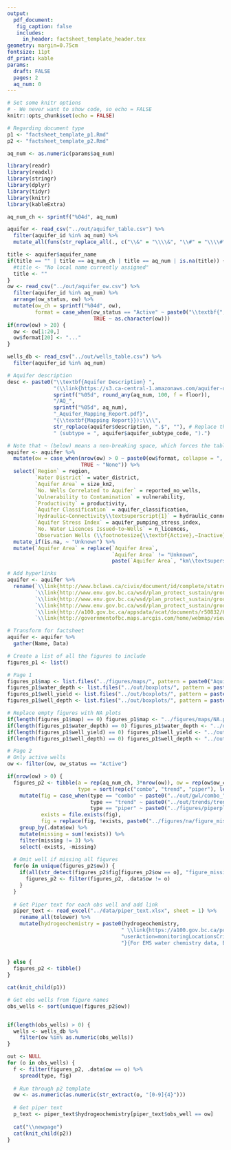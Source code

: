 ```yaml
---
output: 
  pdf_document:
   fig_caption: false
   includes: 
     in_header: factsheet_template_header.tex
geometry: margin=0.75cm
fontsize: 11pt  
df_print: kable
params: 
  draft: FALSE
  pages: 2
  aq_num: 0
---
```



```r
# Set some knitr options 
# - We never want to show code, so echo = FALSE
knitr::opts_chunk$set(echo = FALSE)
```

```r
# Regarding document type
p1 <- "factsheet_template_p1.Rmd"
p2 <- "factsheet_template_p2.Rmd"

aq_num <- as.numeric(params$aq_num)
```




```r
library(readr)
library(readxl)
library(stringr)
library(dplyr)
library(tidyr)
library(knitr)
library(kableExtra)

aq_num_ch <- sprintf("%04d", aq_num)

aquifer <- read_csv("../out/aquifer_table.csv") %>%
  filter(aquifer_id %in% aq_num) %>%
  mutate_all(funs(str_replace_all(., c("\\&" = "\\\\&", "\\#" = "\\\\#")))) # Escape & symbols

title <- aquifer$aquifer_name
if(title == "" | title == aq_num_ch | title == aq_num | is.na(title)) {
  #title <- "No local name currently assigned"
  title <- ""
}
ow <- read_csv("../out/aquifer_ow.csv") %>%
  filter(aquifer_id %in% aq_num) %>%
  arrange(ow_status, ow) %>%
  mutate(ow_ch = sprintf("%04d", ow),
         format = case_when(ow_status == "Active" ~ paste0("\\textbf{", ow, "}"),
                            TRUE ~ as.character(ow)))
if(nrow(ow) > 20) {
  ow <- ow[1:20,]
  ow$format[20] <- "..."
}

wells_db <- read_csv("../out/wells_table.csv") %>%
  filter(aquifer_id %in% aq_num)

# Aquifer description
desc <- paste0("\\textbf{Aquifer Description} ",
               "(\\link{https://s3.ca-central-1.amazonaws.com/aquifer-docs/",   # Main site
               sprintf("%05d", round_any(aq_num, 100, f = floor)),              # Folder rounded to lower 100
               "/AQ_",                                                          # Prefix
               sprintf("%05d", aq_num),                                         # Aq number with 5 digits
               "_Aquifer_Mapping_Report.pdf}",                                  # Suffix  
               "{\\textbf{Mapping Report}}):\\\\",
               str_replace(aquifer$description, ".$", ""), # Replace the trailing period with nothing
               " (subtype = ", aquifer$aquifer_subtype_code, ").")

# Note that ~ (below) means a non-breaking space, which forces the tables to use a different spot to wrap the text
aquifer <- aquifer %>%
  mutate(ow = case_when(nrow(ow) > 0 ~ paste0(ow$format, collapse = ", "),
                        TRUE ~ "None")) %>%
  select(`Region` = region, 
         `Water District` = water_district, 
         `Aquifer Area` = size_km2,
         `No. Wells Correlated to Aquifer` = reported_no_wells,
         `Vulnerability to Contamination` = vulnerability,
         `Productivity` = productivity,
         `Aquifer Classification` = aquifer_classification,
         `Hydraulic~Connectivity\\textsuperscript{1}` = hydraulic_connectivity,
         `Aquifer Stress Index` = aquifer_pumping_stress_index,
         `No. Water Licences Issued~to~Wells` = n_licences,
         `Observation Wells (\\footnotesize{\\textbf{Active},~Inactive})` = .data$ow) %>%
  mutate_if(is.na, ~ "Unknown") %>%
  mutate(`Aquifer Area` = replace(`Aquifer Area`, 
                                  `Aquifer Area` != "Unknown",
                                  paste(`Aquifer Area`, "km\\textsuperscript{2}")))

# Add hyperlinks
aquifer <- aquifer %>%
  rename(`\\link{http://www.bclaws.ca/civix/document/id/complete/statreg/38_2016}{Water District}` = `Water District`,
         `\\link{http://www.env.gov.bc.ca/wsd/plan_protect_sustain/groundwater/aquifers/reports/aquifer_maps.pdf\\#page=16}{Vulnerability to Contamination}` = `Vulnerability to Contamination`,
         `\\link{http://www.env.gov.bc.ca/wsd/plan_protect_sustain/groundwater/aquifers/reports/aquifer_maps.pdf\\#page=19}{Productivity}` = `Productivity`,
         `\\link{http://www.env.gov.bc.ca/wsd/plan_protect_sustain/groundwater/aquifers/reports/aquifer_maps.pdf\\#page=15}{Aquifer Classification}` = `Aquifer Classification`,
         `\\link{http://a100.gov.bc.ca/appsdata/acat/documents/r50832/HydraulicConnectMW3_1474311684426_4310694949.pdf}{Hydraulic~Connectivity\\textsuperscript{1}}` = `Hydraulic~Connectivity\\textsuperscript{1}`,
         `\\link{http://governmentofbc.maps.arcgis.com/home/webmap/viewer.html?webmap=6c137fb01a364ee699440a28619e45c2}{Aquifer Stress Index}` = `Aquifer Stress Index`)

# Transform for factsheet
aquifer <- aquifer %>%
  gather(Name, Data)

```


```r
# Create a list of all the figures to include
figures_p1 <- list()

# Page 1
figures_p1$map <- list.files("../figures/maps/", pattern = paste0("Aquifer_Map_", aq_num_ch, ".pdf"), full.names = TRUE)
figures_p1$water_depth <- list.files("../out/boxplots/", pattern = paste0("water_depth_", aq_num_ch, ".jpg"), full.names = TRUE)
figures_p1$well_yield <- list.files("../out/boxplots/", pattern = paste0("yield_", aq_num_ch, ".jpg"), full.names = TRUE)
figures_p1$well_depth <- list.files("../out/boxplots/", pattern = paste0("well_depth_", aq_num_ch, ".jpg"), full.names = TRUE)

# Replace empty figures with NA plots
if(length(figures_p1$map) == 0) figures_p1$map <- "../figures/maps/NA.png"
if(length(figures_p1$water_depth) == 0) figures_p1$water_depth <- "../out/boxplots/water_depth_NA.jpg"
if(length(figures_p1$well_yield) == 0) figures_p1$well_yield <- "../out/boxplots/yield_NA.jpg"
if(length(figures_p1$well_depth) == 0) figures_p1$well_depth <- "../out/boxplots/well_depth_NA.jpg"

# Page 2
# Only active wells
ow <- filter(ow, ow_status == "Active") 

if(nrow(ow) > 0) {
  figures_p2 <- tibble(a = rep(aq_num_ch, 3*nrow(ow)), ow = rep(ow$ow_ch, 3), 
                       type = sort(rep(c("combo", "trend", "piper"), length(ow)/3))) %>%
    mutate(fig = case_when(type == "combo" ~ paste0("../out/gwl/combo_", a, "_OW", .data$ow, ".png"),
                           type == "trend" ~ paste0("../out/trends/trends_", a, "_OW", .data$ow, ".png"),
                           type == "piper" ~ paste0("../figures/piperplots/Piperplot_", a, "_OW", .data$ow, ".jpg")),
           exists = file.exists(fig),
           fig = replace(fig, !exists, paste0("../figures/na/figure_missing_", type[!exists], ".png"))) %>%
    group_by(.data$ow) %>%
    mutate(missing = sum(!exists)) %>%
    filter(missing != 3) %>%
    select(-exists, -missing)
  
  # Omit well if missing all figures
  for(o in unique(figures_p2$ow)) {
    if(all(str_detect(figures_p2$fig[figures_p2$ow == o], "figure_missing"))) {
      figures_p2 <- filter(figures_p2, .data$ow != o)
    }
  }
  
  # Get Piper text for each obs well and add link
  piper_text <- read_excel("../data/piper_text.xlsx", sheet = 1) %>%
    rename_all(tolower) %>%
    mutate(hydrogeochemistry = paste0(hydrogeochemistry,
                                     " \\link{https://a100.gov.bc.ca/pub/ems/mainmenu.do?",
                                     "userAction=monitoringLocationsCriteria&bean.p_mon_locn_id=", ems_id, 
                                     "}{For EMS water chemistry data, EMSID ", ems_id, "}."))
  
  
} else {
  figures_p2 <- tibble()
}
```
  
  
```r
cat(knit_child(p1))
```


```r
# Get obs wells from figure names
obs_wells <- sort(unique(figures_p2$ow))


if(length(obs_wells) > 0) {
  wells <- wells_db %>%
    filter(ow %in% as.numeric(obs_wells))
}

out <- NULL
for (o in obs_wells) {
  f <- filter(figures_p2, .data$ow == o) %>%
    spread(type, fig)
  
  # Run through p2 template
  ow <- as.numeric(as.numeric(str_extract(o, "[0-9]{4}")))
  
  # Get piper text
  p_text <- piper_text$hydrogeochemistry[piper_text$obs_well == ow]
  
  cat("\\newpage")
  cat(knit_child(p2))
}
```
